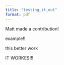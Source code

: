 ```yaml
---
title: "testing_it_out"
format: pdf
---
```


Matt made a contribution!

example!!


this better work

IT WORKES!!!